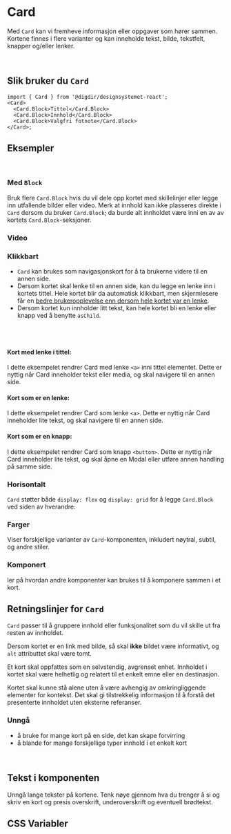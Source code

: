 
<Meta of={CardStories} />

# Card

Med `Card` kan vi fremheve informasjon eller oppgaver som hører sammen. Kortene finnes i flere varianter og kan inneholde tekst, bilde, tekstfelt, knapper og/eller lenker. 

<br />
<Primary />
<Controls />

## Slik bruker du `Card`

```tsx
import { Card } from '@digdir/designsystemet-react';
<Card>
  <Card.Block>Tittel</Card.Block>
  <Card.Block>Innhold</Card.Block>
  <Card.Block>Valgfri fotnote</Card.Block>
</Card>;
```

## Eksempler

<br />

### Med `Block`

Bruk flere `Card.Block` hvis du vil dele opp kortet med skillelinjer eller legge inn utfallende bilder eller video.
Merk at innhold kan ikke plasseres direkte i `Card` dersom du bruker `Card.Block`; da burde alt innholdet være inni en av av kortets `Card.Block`-seksjoner.

<Canvas of={CardStories.Media} />

### Video

<Canvas of={CardStories.Video} />

### Klikkbart
- `Card` kan brukes som navigasjonskort for å ta brukerne videre til en annen side. 
- Dersom kortet skal lenke til en annen side, kan du legge en lenke inn i kortets tittel. Hele kortet blir da automatisk klikkbart, men skjermlesere får en [bedre brukeropplevelse enn dersom hele kortet var en lenke](https://adrianroselli.com/2020/02/block-links-cards-clickable-regions-etc.html).
- Dersom kortet kun innholder litt tekst, kan hele kortet bli en lenke eller knapp ved å benytte `asChild`.

<br />
<br />

#### Kort med lenke i tittel:
I dette eksempelet rendrer Card med lenke `<a>` inni tittel elementet. Dette er nyttig når Card inneholder tekst eller media, og skal navigere til en annen side.

<Canvas of={CardStories.WithLink} />

#### Kort som er en lenke:
I dette eksempelet rendrer Card som lenke `<a>`. Dette er nyttig når Card inneholder lite tekst, og skal navigere til en annen side.

<Canvas of={CardStories.AsLink} />

#### Kort som er en knapp:

I dette eksempelet rendrer Card som knapp `<button>`. Dette er nyttig når Card inneholder lite tekst, og skal åpne en Modal eller utføre annen handling på samme side.

<Canvas of={CardStories.AsButton} />

### Horisontalt

`Card` støtter både `display: flex` og `display: grid` for å legge `Card.Block` ved siden av hverandre:
<Canvas of={CardStories.AsGrid} />

### Farger

Viser forskjellige varianter av `Card`-komponenten, inkludert nøytral, subtil, og andre stiler.

<Canvas of={CardStories.Variants} />

### Komponert

ler på hvordan andre komponenter kan brukes til å komponere sammen i et kort.

<Canvas of={CardStories.Composed} />

## Retningslinjer for `Card`

`Card` passer til å gruppere innhold eller funksjonalitet som du vil skille ut fra
resten av innholdet.

Dersom kortet er en link med bilde, så skal **ikke** bildet være informativt, og `alt` attributtet skal være tomt.

Et kort skal oppfattes som en selvstendig, avgrenset enhet. Innholdet i kortet skal være helhetlig og relatert til et enkelt emne eller en destinasjon.

Kortet skal kunne stå alene uten å være avhengig av omkringliggende elementer for kontekst. Det skal gi tilstrekkelig informasjon til å forstå det presenterte innholdet uten eksterne referanser.

### Unngå

- å bruke for mange kort på en side, det kan skape forvirring
- å blande for mange forskjellige typer innhold i et enkelt kort

<br/>

## Tekst i komponenten

Unngå lange tekster på kortene. Tenk nøye gjennom hva du trenger å si og skriv en kort og presis overskrift, underoverskrift og eventuell brødtekst.

## CSS Variabler

<CssVariables css={css} />
